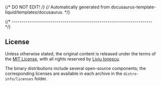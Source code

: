 {/* DO NOT EDIT! */}
{/* Automatically generated from docusaurus-template-liquid/templates/docusaurus. */}

{/* ------------------------------------------------------------------------ */}

## License

Unless otherwise stated, the original content is released under the terms of the
[MIT License](https://opensource.org/license/mit/),
with all rights reserved by
[Liviu Ionescu](https://github.com/ilg-ul).

The binary distributions include several open-source components; the
corresponding licenses are available in each archive in the
`distro-info/licenses` folder.
